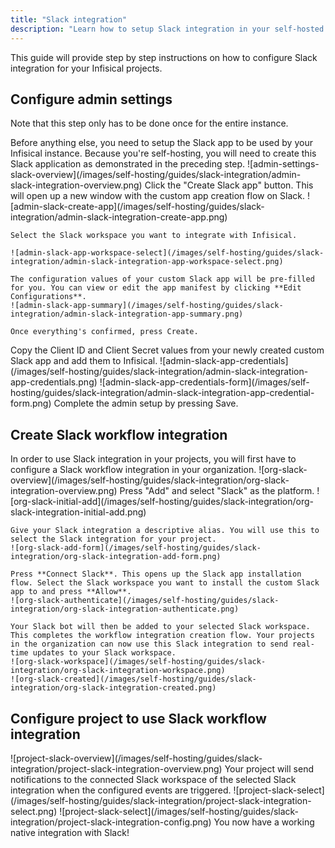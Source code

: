 ```yaml
---
title: "Slack integration"
description: "Learn how to setup Slack integration in your self-hosted instance."
---
```


This guide will provide step by step instructions on how to configure Slack integration for your Infisical projects.

## Configure admin settings

Note that this step only has to be done once for the entire instance.

<Steps>
  <Step title="Navigate to the Integrations tab in the Admin settings">
    Before anything else, you need to setup the Slack app to be used by
    your Infisical instance. Because you're self-hosting, you will need to
    create this Slack application as demonstrated in the preceding step.
    ![admin-settings-slack-overview](/images/self-hosting/guides/slack-integration/admin-slack-integration-overview.png)
  </Step>
  <Step title="Create Slack app">
    Click the "Create Slack app" button. This will open up a new window with the
    custom app creation flow on Slack.
    ![admin-slack-create-app](/images/self-hosting/guides/slack-integration/admin-slack-integration-create-app.png)

    Select the Slack workspace you want to integrate with Infisical.

    ![admin-slack-app-workspace-select](/images/self-hosting/guides/slack-integration/admin-slack-integration-app-workspace-select.png)

    The configuration values of your custom Slack app will be pre-filled for you. You can view or edit the app manifest by clicking **Edit Configurations**.
    ![admin-slack-app-summary](/images/self-hosting/guides/slack-integration/admin-slack-integration-app-summary.png)

    Once everything's confirmed, press Create.

  </Step>
  <Step title="Input app credentials from Slack">
    Copy the Client ID and Client Secret values from your newly created custom Slack app and add them to Infisical.
    ![admin-slack-app-credentials](/images/self-hosting/guides/slack-integration/admin-slack-integration-app-credentials.png)
    ![admin-slack-app-credentials-form](/images/self-hosting/guides/slack-integration/admin-slack-integration-app-credential-form.png)
    Complete the admin setup by pressing Save.
  </Step>
</Steps>

## Create Slack workflow integration

<Steps>
  <Step title="Navigate to the Workflow Integrations tab in your organization settings">
    In order to use Slack integration in your projects, you will first have to
    configure a Slack workflow integration in your organization.
    ![org-slack-overview](/images/self-hosting/guides/slack-integration/org-slack-integration-overview.png)
  </Step>
  <Step title="Install Slack app to workspace">
    Press "Add" and select "Slack" as the platform.
    ![org-slack-initial-add](/images/self-hosting/guides/slack-integration/org-slack-integration-initial-add.png)

    Give your Slack integration a descriptive alias. You will use this to select the Slack integration for your project.
    ![org-slack-add-form](/images/self-hosting/guides/slack-integration/org-slack-integration-add-form.png)

    Press **Connect Slack**. This opens up the Slack app installation flow. Select the Slack workspace you want to install the custom Slack app to and press **Allow**.
    ![org-slack-authenticate](/images/self-hosting/guides/slack-integration/org-slack-integration-authenticate.png)

    Your Slack bot will then be added to your selected Slack workspace. This completes the workflow integration creation flow. Your projects in the organization can now use this Slack integration to send real-time updates to your Slack workspace.
    ![org-slack-workspace](/images/self-hosting/guides/slack-integration/org-slack-integration-workspace.png)
    ![org-slack-created](/images/self-hosting/guides/slack-integration/org-slack-integration-created.png)

  </Step>
</Steps>

## Configure project to use Slack workflow integration

<Steps>
  <Step title="Navigate to the Workflow Integrations tab in the project settings">
    ![project-slack-overview](/images/self-hosting/guides/slack-integration/project-slack-integration-overview.png)
  </Step>
  <Step title="Select the Slack integration to use for the project">
    Your project will send notifications to the connected Slack workspace of the
    selected Slack integration when the configured events are triggered.
    ![project-slack-select](/images/self-hosting/guides/slack-integration/project-slack-integration-select.png)
  </Step>
  <Step title="Configure the Slack notification settings for the project and click Save.">
    ![project-slack-select](/images/self-hosting/guides/slack-integration/project-slack-integration-config.png)
    You now have a working native integration with Slack!
  </Step>
</Steps>
